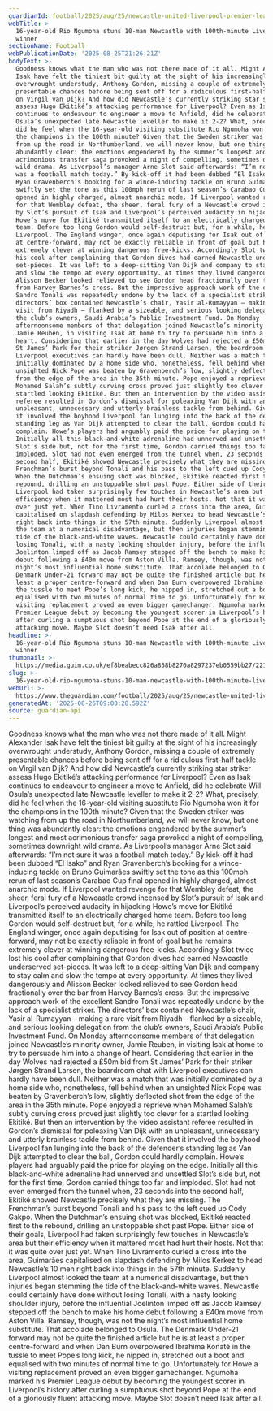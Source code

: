 ```yaml
---
guardianId: football/2025/aug/25/newcastle-united-liverpool-premier-league-match-report
webTitle: >-
  16-year-old Rio Ngumoha stuns 10-man Newcastle with 100th-minute Liverpool
  winner
sectionName: Football
webPublicationDate: '2025-08-25T21:26:21Z'
bodyText: >-
  Goodness knows what the man who was not there made of it all. Might Alexander
  Isak have felt the tiniest bit guilty at the sight of his increasingly
  overwrought understudy, Anthony Gordon, missing a couple of extremely
  presentable chances before being sent off for a ridiculous first-half tackle
  on Virgil van Dijk? And how did Newcastle’s currently striking star striker
  assess Hugo Ekitiké’s attacking performance for Liverpool? Even as Isak
  continues to endeavour to engineer a move to Anfield, did he celebrate Will
  Osula’s unexpected late Newcastle leveller to make it 2-2? What, precisely,
  did he feel when the 16-year-old visiting substitute Rio Ngumoha won it for
  the champions in the 100th minute? Given that the Sweden striker was watching
  from up the road in Northumberland, we will never know, but one thing was
  abundantly clear: the emotions engendered by the summer’s longest and most
  acrimonious transfer saga provoked a night of compelling, sometimes downright
  wild drama. As Liverpool’s manager Arne Slot said afterwards: “I’m not sure it
  was a football match today.” By kick-off it had been dubbed “El Isako” and
  Ryan Gravenberch’s booking for a wince-inducing tackle on Bruno Guimarães
  swiftly set the tone as this 100mph rerun of last season’s Carabao Cup final
  opened in highly charged, almost anarchic mode. If Liverpool wanted revenge
  for that Wembley defeat, the sheer, feral fury of a Newcastle crowd incensed
  by Slot’s pursuit of Isak and Liverpool’s perceived audacity in hijacking
  Howe’s move for Ekitiké transmitted itself to an electrically charged home
  team. Before too long Gordon would self-destruct but, for a while, he rattled
  Liverpool. The England winger, once again deputising for Isak out of position
  at centre-forward, may not be exactly reliable in front of goal but he remains
  extremely clever at winning dangerous free-kicks. Accordingly Slot twice lost
  his cool after complaining that Gordon dives had earned Newcastle underserved
  set-pieces. It was left to a deep-sitting Van Dijk and company to stay calm
  and slow the tempo at every opportunity. At times they lived dangerously and
  Alisson Becker looked relieved to see Gordon head fractionally over the bar
  from Harvey Barnes’s cross. But the impressive approach work of the excellent
  Sandro Tonali was repeatedly undone by the lack of a specialist striker. The
  directors’ box contained Newcastle’s chair, Yasir al-Rumayyan – making a rare
  visit from Riyadh – flanked by a sizeable, and serious looking delegation from
  the club’s owners, Saudi Arabia’s Public Investment Fund. On Monday
  afternoonsome members of that delegation joined Newcastle’s minority owner,
  Jamie Reuben, in visiting Isak at home to try to persuade him into a change of
  heart. Considering that earlier in the day Wolves had rejected a £50m bid from
  St James’ Park for their striker Jørgen Strand Larsen, the boardroom chat with
  Liverpool executives can hardly have been dull. Neither was a match that was
  initially dominated by a home side who, nonetheless, fell behind when an
  unsighted Nick Pope was beaten by Gravenberch’s low, slightly deflected shot
  from the edge of the area in the 35th minute. Pope enjoyed a reprieve when
  Mohamed Salah’s subtly curving cross proved just slightly too clever for a
  startled looking Ekitiké. But then an intervention by the video assistant
  referee resulted in Gordon’s dismissal for poleaxing Van Dijk with an
  unpleasant, unnecessary and utterly brainless tackle from behind. Given that
  it involved the boyhood Liverpool fan lunging into the back of the defender’s
  standing leg as Van Dijk attempted to clear the ball, Gordon could hardly
  complain. Howe’s players had arguably paid the price for playing on the edge.
  Initially all this black-and-white adrenaline had unnerved and unsettled
  Slot’s side but, not for the first time, Gordon carried things too far and
  imploded. Slot had not even emerged from the tunnel when, 23 seconds into the
  second half, Ekitiké showed Newcastle precisely what they are missing. The
  Frenchman’s burst beyond Tonali and his pass to the left cued up Cody Gakpo.
  When the Dutchman’s ensuing shot was blocked, Ekitiké reacted first to the
  rebound, drilling an unstoppable shot past Pope. Either side of their goals,
  Liverpool had taken surprisingly few touches in Newcastle’s area but their
  efficiency when it mattered most had hurt their hosts. Not that it was quite
  over just yet. When Tino Livramento curled a cross into the area, Guimarães
  capitalised on slapdash defending by Milos Kerkez to head Newcastle’s 10 men
  right back into things in the 57th minute. Suddenly Liverpool almost looked
  the team at a numerical disadvantage, but then injuries began stemming the
  tide of the black-and-white waves. Newcastle could certainly have done without
  losing Tonali, with a nasty looking shoulder injury, before the influential
  Joelinton limped off as Jacob Ramsey stepped off the bench to make his home
  debut following a £40m move from Aston Villa. Ramsey, though, was not the
  night’s most influential home substitute. That accolade belonged to Osula. The
  Denmark Under-21 forward may not be quite the finished article but he is at
  least a proper centre-forward and when Dan Burn overpowered Ibrahima Konaté in
  the tussle to meet Pope’s long kick, he nipped in, stretched out a boot and
  equalised with two minutes of normal time to go. Unfortunately for Howe a
  visiting replacement proved an even bigger gamechanger. Ngumoha marked his
  Premier League debut by becoming the youngest scorer in Liverpool’s history
  after curling a sumptuous shot beyond Pope at the end of a gloriously fluent
  attacking move. Maybe Slot doesn’t need Isak after all.
headline: >-
  16-year-old Rio Ngumoha stuns 10-man Newcastle with 100th-minute Liverpool
  winner
thumbnail: >-
  https://media.guim.co.uk/ef8beabecc826a858b8270a8297237eb0559bb27/221_0_2200_1760/500.jpg
slug: >-
  16-year-old-rio-ngumoha-stuns-10-man-newcastle-with-100th-minute-liverpool-winner
webUrl: >-
  https://www.theguardian.com/football/2025/aug/25/newcastle-united-liverpool-premier-league-match-report
generatedAt: '2025-08-26T09:00:28.592Z'
source: guardian-api
---
```

Goodness knows what the man who was not there made of it all. Might Alexander Isak have felt the tiniest bit guilty at the sight of his increasingly overwrought understudy, Anthony Gordon, missing a couple of extremely presentable chances before being sent off for a ridiculous first-half tackle on Virgil van Dijk? And how did Newcastle’s currently striking star striker assess Hugo Ekitiké’s attacking performance for Liverpool? Even as Isak continues to endeavour to engineer a move to Anfield, did he celebrate Will Osula’s unexpected late Newcastle leveller to make it 2-2? What, precisely, did he feel when the 16-year-old visiting substitute Rio Ngumoha won it for the champions in the 100th minute? Given that the Sweden striker was watching from up the road in Northumberland, we will never know, but one thing was abundantly clear: the emotions engendered by the summer’s longest and most acrimonious transfer saga provoked a night of compelling, sometimes downright wild drama. As Liverpool’s manager Arne Slot said afterwards: “I’m not sure it was a football match today.” By kick-off it had been dubbed “El Isako” and Ryan Gravenberch’s booking for a wince-inducing tackle on Bruno Guimarães swiftly set the tone as this 100mph rerun of last season’s Carabao Cup final opened in highly charged, almost anarchic mode. If Liverpool wanted revenge for that Wembley defeat, the sheer, feral fury of a Newcastle crowd incensed by Slot’s pursuit of Isak and Liverpool’s perceived audacity in hijacking Howe’s move for Ekitiké transmitted itself to an electrically charged home team. Before too long Gordon would self-destruct but, for a while, he rattled Liverpool. The England winger, once again deputising for Isak out of position at centre-forward, may not be exactly reliable in front of goal but he remains extremely clever at winning dangerous free-kicks. Accordingly Slot twice lost his cool after complaining that Gordon dives had earned Newcastle underserved set-pieces. It was left to a deep-sitting Van Dijk and company to stay calm and slow the tempo at every opportunity. At times they lived dangerously and Alisson Becker looked relieved to see Gordon head fractionally over the bar from Harvey Barnes’s cross. But the impressive approach work of the excellent Sandro Tonali was repeatedly undone by the lack of a specialist striker. The directors’ box contained Newcastle’s chair, Yasir al-Rumayyan – making a rare visit from Riyadh – flanked by a sizeable, and serious looking delegation from the club’s owners, Saudi Arabia’s Public Investment Fund. On Monday afternoonsome members of that delegation joined Newcastle’s minority owner, Jamie Reuben, in visiting Isak at home to try to persuade him into a change of heart. Considering that earlier in the day Wolves had rejected a £50m bid from St James’ Park for their striker Jørgen Strand Larsen, the boardroom chat with Liverpool executives can hardly have been dull. Neither was a match that was initially dominated by a home side who, nonetheless, fell behind when an unsighted Nick Pope was beaten by Gravenberch’s low, slightly deflected shot from the edge of the area in the 35th minute. Pope enjoyed a reprieve when Mohamed Salah’s subtly curving cross proved just slightly too clever for a startled looking Ekitiké. But then an intervention by the video assistant referee resulted in Gordon’s dismissal for poleaxing Van Dijk with an unpleasant, unnecessary and utterly brainless tackle from behind. Given that it involved the boyhood Liverpool fan lunging into the back of the defender’s standing leg as Van Dijk attempted to clear the ball, Gordon could hardly complain. Howe’s players had arguably paid the price for playing on the edge. Initially all this black-and-white adrenaline had unnerved and unsettled Slot’s side but, not for the first time, Gordon carried things too far and imploded. Slot had not even emerged from the tunnel when, 23 seconds into the second half, Ekitiké showed Newcastle precisely what they are missing. The Frenchman’s burst beyond Tonali and his pass to the left cued up Cody Gakpo. When the Dutchman’s ensuing shot was blocked, Ekitiké reacted first to the rebound, drilling an unstoppable shot past Pope. Either side of their goals, Liverpool had taken surprisingly few touches in Newcastle’s area but their efficiency when it mattered most had hurt their hosts. Not that it was quite over just yet. When Tino Livramento curled a cross into the area, Guimarães capitalised on slapdash defending by Milos Kerkez to head Newcastle’s 10 men right back into things in the 57th minute. Suddenly Liverpool almost looked the team at a numerical disadvantage, but then injuries began stemming the tide of the black-and-white waves. Newcastle could certainly have done without losing Tonali, with a nasty looking shoulder injury, before the influential Joelinton limped off as Jacob Ramsey stepped off the bench to make his home debut following a £40m move from Aston Villa. Ramsey, though, was not the night’s most influential home substitute. That accolade belonged to Osula. The Denmark Under-21 forward may not be quite the finished article but he is at least a proper centre-forward and when Dan Burn overpowered Ibrahima Konaté in the tussle to meet Pope’s long kick, he nipped in, stretched out a boot and equalised with two minutes of normal time to go. Unfortunately for Howe a visiting replacement proved an even bigger gamechanger. Ngumoha marked his Premier League debut by becoming the youngest scorer in Liverpool’s history after curling a sumptuous shot beyond Pope at the end of a gloriously fluent attacking move. Maybe Slot doesn’t need Isak after all.
